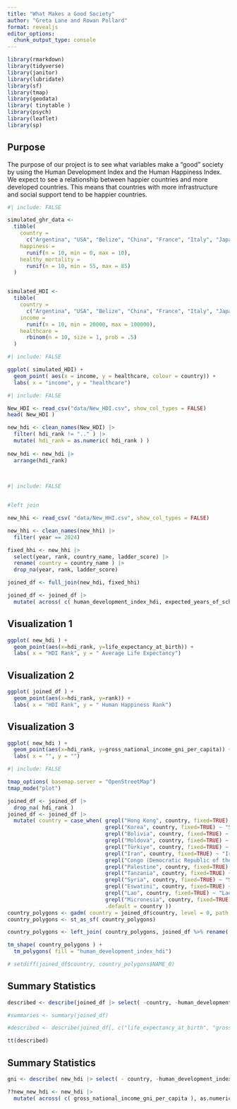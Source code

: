 ```yaml
---
title: "What Makes a Good Society"
author: "Greta Lane and Rowan Pollard"
format: revealjs
editor_options: 
  chunk_output_type: console
---
```



```r
library(rmarkdown)
library(tidyverse)
library(janitor)
library(lubridate)
library(sf)
library(tmap)
library(geodata)
library( tinytable )
library(psych)
library(leaflet)
library(sp)

```

## Purpose
The purpose of our project is to see what variables make a "good" society by using the Human Development Index and the Human Happiness Index. We expect to see a relationship between happier countries and more developed countries. This means that countries with more infrastructure and social support tend to be happier countries.



```r
#| include: FALSE

simulated_ghr_data <-
  tibble(
    country =
      c("Argentina", "USA", "Belize", "China", "France", "Italy", "Japan", "Kenya", "Germany", "Canada"),
    happiness =
      runif(n = 10, min = 0, max = 10),
    healthy_mortality =
      runif(n = 10, min = 55, max = 85)
  )


simulated_HDI <-
  tibble(
    country =
      c("Argentina", "USA", "Belize", "China", "France", "Italy", "Japan", "Kenya", "Germany", "Canada"),
    income =
      runif(n = 10, min = 20000, max = 100000),
    healthcare =
      rbinom(n = 10, size = 1, prob = .5)
  )
```

```r
#| include: FALSE

ggplot( simulated_HDI) +
  geom_point( aes(x = income, y = healthcare, colour = country)) +
  labs( x = "income", y = "healthcare")


```


```r
#| include: FALSE

New_HDI <- read_csv("data/New_HDI.csv", show_col_types = FALSE)
head( New_HDI )

new_hdi <- clean_names(New_HDI) |>
  filter( hdi_rank != ".." ) |>
  mutate( hdi_rank = as.numeric( hdi_rank ) )
  
new_hdi <- new_hdi |>
  arrange(hdi_rank)
  
  
```

```r
#| include: FALSE


#left join 

new_hhi <- read_csv( "data/New_HHI.csv", show_col_types = FALSE)

new_hhi <- clean_names(new_hhi) |>
  filter( year == 2024)

fixed_hhi <- new_hhi |>
  select(year, rank, country_name, ladder_score) |>
  rename( country = country_name ) |>
  drop_na(year, rank, ladder_score)

joined_df <- full_join(new_hdi, fixed_hhi)

joined_df <- joined_df |>
  mutate( across( c( human_development_index_hdi, expected_years_of_schooling, mean_years_of_schooling, gross_national_income_gni_per_capita ), as.numeric ))

```



## Visualization 1
```r

ggplot( new_hdi ) + 
  geom_point(aes(x=hdi_rank, y=life_expectancy_at_birth)) +
  labs( x = "HDI Rank", y = " Average Life Expectancy")

```

## Visualization 2
```r

ggplot( joined_df ) + 
  geom_point(aes(x=hdi_rank, y=rank)) +
  labs( x = "HDI Rank", y = " Human Happiness Rank")

```

## Visualization 3
```r


ggplot( new_hdi ) + 
  geom_point(aes(x=hdi_rank, y=gross_national_income_gni_per_capita)) +
  labs( x = "", y = "") 


```


```r
#| include: FALSE

tmap_options( basemap.server = "OpenStreetMap")
tmap_mode("plot")

joined_df <- joined_df |> 
  drop_na( hdi_rank )
joined_df <- joined_df |>
  mutate( country = case_when( grepl("Hong Kong", country, fixed=TRUE) ~ "Hong Kong",
                               grepl("Korea", country, fixed=TRUE) ~ "South Korea",
                               grepl("Bolivia", country, fixed=TRUE) ~ "Bolivia",
                               grepl("Moldova", country, fixed=TRUE) ~ "Moldova",
                               grepl("Türkiye", country, fixed=TRUE) ~ "Turkey",
                               grepl("Iran", country, fixed=TRUE) ~ "Iran",
                               grepl("Congo (Democratic Republic of the)", country, fixed=TRUE) ~ "Democratic Republic of the Congo",
                               grepl("Palestine", country, fixed=TRUE) ~ "Palestine",
                               grepl("Tanzania", country, fixed=TRUE) ~ "Tanzania",
                               grepl("Syria", country, fixed=TRUE) ~ "Syria",
                               grepl("Eswatini", country, fixed=TRUE) ~ "Eswatini",
                               grepl("Lao", country, fixed=TRUE) ~ "Laos",
                               grepl("Micronesia", country, fixed=TRUE) ~ "Micronesia",
                               .default = country ))
country_polygons <- gadm( country = joined_df$country, level = 0, path = getwd() )
country_polygons <- st_as_sf( country_polygons)

country_polygons <- left_join( country_polygons, joined_df %>% rename( COUNTRY = country ) )

```

```r
tm_shape( country_polygons ) + 
  tm_polygons( fill = "human_development_index_hdi")

# setdiff(joined_df$country, country_polygons$NAME_0)

```

## Summary Statistics 
```r

described <- describe(joined_df |> select( -country, -human_development_index_hdi, -hdi_rank, -year, -rank, -ladder_score, -gross_national_income_gni_per_capita))

#summaries <- summary(joined_df)

#described <- describe(joined_df[, c("life_expectancy_at_birth", "gross_national_income_gni_per_capita")])

tt(described)


```

## Summary Statistics 
```r
gni <- describe( new_hdi |> select( - country, -human_development_index_hdi, -life_expectancy_at_birth, -expected_years_of_schooling, -mean_years_of_schooling, -hdi_rank))

??new_new_hdi <- new_hdi |>
  mutate( across( c( gross_national_income_gni_per_capita ), as.numeric ))


```



